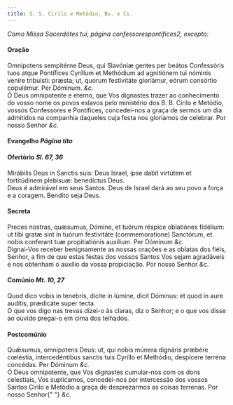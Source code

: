 ```yaml
---
title: S. S. Cirilo e Metódio, Bs. e Cs.
---
```


<em>Como Missa Sacerdótes tui, página confessorespontifices2, excepto:</em>

<h4 class="text-center">Oração</h4>
<div class="grid grid-cols-2 gap-5">
  <span class="text-justify">
    Omnípotens sempitérne Deus, qui Slavóniæ gentes per beátos Confessóris tuos
    atque Pontífices Cyríllum et Methódium ad agnitiónem tui nóminis veníre
    tribuísti: præsta; ut, quorum festivitáte gloriámur, eórum consórtio
    copulémur. Per Dóminum. <em>&c.</em>
  </div>
  <span class="text-justify">
    Ó Deus omnipotente e eterno, que Vos dignastes trazer ao conhecimento do
    vosso nome os povos eslavos pelo ministério dos B. B. Cirilo e Metódio,
    vossos Confessores e Pontífices, concedei-nos a graça de sermos um dia
    admitidos na companhia daqueles cuja festa nos gloriamos de celebrar. Por
    nosso Senhor <em>&c.</em>
  </div>
</div>

<h4 class="text-center">
  Evangelho <em>Página tito</em>
</h4>

<h4 class="text-center">
  Ofertório <em>Sl. 67, 36</em>
</h4>
<div class="grid grid-cols-2 gap-5">
  <span class="text-justify">
    Mirábilis Deus in Sanctis suis: Deus Israel, ipse dabit virtútem et
    fortitúdinem plebisuæ: benedíctus Deus.
  </div>
  <span class="text-justify">
    Deus é admirável em seus Santos. Deus de Israel dará ao seu povo a força e a
    coragem. Bendito seja Deus.
  </div>
</div>

<h4 class="text-center">Secreta</h4>
<div class="grid grid-cols-2 gap-5">
  <span class="text-justify">
    Preces nostras, quæsumus, Dómine, et tuórum réspice oblatiónes fidélium: ut
    tibi gratæ sint in tuórum festivitáte (commemoratione) Sanctórum, et nobis
    conferant tuæ propitiatiónis auxílium. Per Dóminum <em>&c.</em>
  </div>
  <span class="text-justify">
    Dignai-Vos receber benignamente as nossas orações e as oblatas dos fiéis,
    Senhor, a fim de que estas festas dos vossos Santos Vos sejam agradáveis e
    nos obtenham o auxílio da vossa propiciação. Por nosso Senhor <em>&c.</em>
  </div>
</div>

<h4 class="text-center">
  Comúnio <em>Mt. 10, 27</em>
</h4>
<div class="grid grid-cols-2 gap-5">
  <span class="text-justify">
    Quod dico vobis in tenebris, dícite in lúmine, dicit Dóminus: et quod in
    aure audítis, prædicáte super tecta.
  </div>
  <span class="text-justify">
    O que vos digo nas trevas dizei-o às claras, diz o Senhor; e o que vos disse
    ao ouvido pregai-o em cima dos telhados.
  </div>
</div>

<h4 class="text-center">Postcomúnio</h4>
<div class="grid grid-cols-2 gap-5">
  <span class="text-justify">
    Quǽsumus, omnípotens Deus: ut, qui nobis múnera dignáris præbére cœléstia,
    intercedéntibus sanctis tuis Cyríllo et Methódio, despícere terréna
    concédas. Per Dóminum <em>&c.</em>
  </div>
  <span class="text-justify">
    Ó Deus omnipotente, que Vos dignastes cumular-nos com os dons celestiais,
    Vos suplicamos, concedei-nos por intercessão dos vossos Santos Cirilo e
    Metódio a graça de desprezarmos as coisas terrenas. Por nosso Senhor{" "}
    <em>&c.</em>
  </div>
</div>
